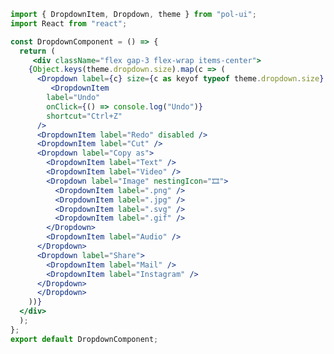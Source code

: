 ```jsx
import { DropdownItem, Dropdown, theme } from "pol-ui";
import React from "react";

const DropdownComponent = () => {
  return (
     <div className="flex gap-3 flex-wrap items-center">
    {Object.keys(theme.dropdown.size).map(c => (
      <Dropdown label={c} size={c as keyof typeof theme.dropdown.size} key={c}>
         <DropdownItem
        label="Undo"
        onClick={() => console.log("Undo")}
        shortcut="Ctrl+Z"
      />
      <DropdownItem label="Redo" disabled />
      <DropdownItem label="Cut" />
      <Dropdown label="Copy as">
        <DropdownItem label="Text" />
        <DropdownItem label="Video" />
        <Dropdown label="Image" nestingIcon="🎞️">
          <DropdownItem label=".png" />
          <DropdownItem label=".jpg" />
          <DropdownItem label=".svg" />
          <DropdownItem label=".gif" />
        </Dropdown>
        <DropdownItem label="Audio" />
      </Dropdown>
      <Dropdown label="Share">
        <DropdownItem label="Mail" />
        <DropdownItem label="Instagram" />
      </Dropdown>
      </Dropdown>
    ))}
  </div>
  );
};
export default DropdownComponent;
```
